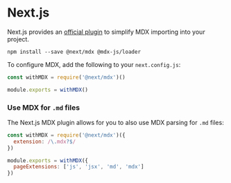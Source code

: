 # Next.js

Next.js provides an [official plugin][next-plugin] to simplify MDX importing
into your project.

```shell
npm install --save @next/mdx @mdx-js/loader 
```

To configure MDX, add the following to your `next.config.js`:

```js
const withMDX = require('@next/mdx')()

module.exports = withMDX()
```

### Use MDX for `.md` files

The Next.js MDX plugin allows for you to also use MDX parsing for `.md` files:

```js
const withMDX = require('@next/mdx')({
  extension: /\.mdx?$/
})

module.exports = withMDX({
  pageExtensions: ['js', 'jsx', 'md', 'mdx']
})
```

[next-plugin]: https://github.com/zeit/next.js/tree/master/packages/next-mdx
